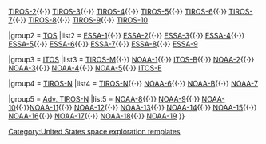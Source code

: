 {{navbox
|title = TIROS卫星
|name = TIROS
|state = {{{state|<noinclude>uncollapsed</noinclude>}}}
|image = [[Image:NOAA-M.jpg|130px]]
|group1 = [[Television Infrared Observation Satellite|TIROS]]
|list1  = [[TIROS-1]]{{·}} [[TIROS-2]]{{·}} [[TIROS-3]]{{·}} [[TIROS-4]]{{·}} [[TIROS-5]]{{·}} [[TIROS-6]]{{·}} [[TIROS-7]]{{·}} [[TIROS-8]]{{·}} [[TIROS-9]]{{·}} [[TIROS-10]]

|group2 = [[TIROS Operational System|TOS]]
|list2 = [[ESSA-1]]{{·}} [[ESSA-2]]{{·}} [[ESSA-3]]{{·}} [[ESSA-4]]{{·}} [[ESSA-5]]{{·}} [[ESSA-6]]{{·}} [[ESSA-7]]{{·}} [[ESSA-8]]{{·}} [[ESSA-9]]

|group3 = [[Improved Tiros Operational System|ITOS]]
|list3 = [[TIROS-M]]{{·}} [[NOAA-1]]{{·}} [[ITOS-B]]{{·}} [[NOAA-2]]{{·}} [[NOAA-3]]{{·}} [[NOAA-4]]{{·}} [[NOAA-5]]{{·}} [[ITOS-E]]

|group4 = [[TIROS-N (satellite bus)|TIROS-N]]
|list4 = [[TIROS-N]]{{·}} [[NOAA-6]]{{·}} [[NOAA-B]]{{·}} [[NOAA-7]]

|group5 = [[Advanced TIROS-N|Adv. TIROS-N]]
|list5 = [[NOAA-8]]{{·}} [[NOAA-9]]{{·}} [[NOAA-10]]{{·}}[[NOAA-11]]{{·}} [[NOAA-12]]{{·}} [[NOAA-13]]{{·}} [[NOAA-14]]{{·}} [[NOAA-15]]{{·}} [[NOAA-16]]{{·}} [[NOAA-17]]{{·}} [[NOAA-18]]{{·}} [[NOAA-19]]
}}<noinclude>
[[Category:United States space exploration templates]]
</noinclude>